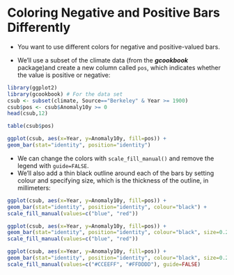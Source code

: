 Coloring Negative and Positive Bars Differently
========================================================

- You want to use different colors for negative and positive-valued bars.

- We'll use a subset of the climate data (from the ***gcookbook*** package)and create a new column called `pos`, which indicates
whether the value is positive or negative:
```r
library(ggplot2)
library(gcookbook) # For the data set
csub <- subset(climate, Source=="Berkeley" & Year >= 1900)
csub$pos <- csub$Anomaly10y >= 0
head(csub,12)

table(csub$pos)
```


```r
ggplot(csub, aes(x=Year, y=Anomaly10y, fill=pos)) +
geom_bar(stat="identity", position="identity")
```

- We can change the colors with `scale_fill_manual()` and remove the legend with `guide=FALSE`. 
- We'll also add a thin black outline around each of the bars by setting colour and specifying size, which is the thickness of the outline,
in millimeters:
```r
ggplot(csub, aes(x=Year, y=Anomaly10y, fill=pos)) +
geom_bar(stat="identity", position="identity", colour="black") +
scale_fill_manual(values=c("blue", "red"))
```


```r
ggplot(csub, aes(x=Year, y=Anomaly10y, fill=pos)) +
geom_bar(stat="identity", position="identity", colour="black", size=0.25) +
scale_fill_manual(values=c("blue", "red"))
```

```r
ggplot(csub, aes(x=Year, y=Anomaly10y, fill=pos)) +
geom_bar(stat="identity", position="identity", colour="black", size=0.25) +
scale_fill_manual(values=c("#CCEEFF", "#FFDDDD"), guide=FALSE)
```